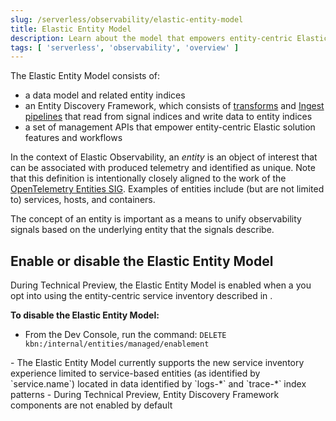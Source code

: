 ```yaml
---
slug: /serverless/observability/elastic-entity-model
title: Elastic Entity Model
description: Learn about the model that empowers entity-centric Elastic solution features and workflows.
tags: [ 'serverless', 'observability', 'overview' ]
---
```



<p><DocBadge template="technical preview" /></p>

The Elastic Entity Model consists of:

- a data model and related entity indices
- an Entity Discovery Framework, which consists of [transforms](((ref))/transforms.html) and [Ingest pipelines](((ref))/ingest.html) that read from signal indices and write data to entity indices
- a set of management APIs that empower entity-centric Elastic solution features and workflows

In the context of Elastic Observability,
an _entity_ is an object of interest that can be associated with produced telemetry and identified as unique.
Note that this definition is intentionally closely aligned to the work of the [OpenTelemetry Entities SIG](https://github.com/open-telemetry/oteps/blob/main/text/entities/0256-entities-data-model.md#data-model).
Examples of entities include (but are not limited to) services, hosts, and containers.

The concept of an entity is important as a means to unify observability signals based on the underlying entity that the signals describe.

## Enable or disable the Elastic Entity Model

<Roles role="Admin" goal="enable or disable the Elastic Entity Model" />


During Technical Preview,
the Elastic Entity Model is enabled when a you opt into using the entity-centric service inventory described in <DocLink slug="/serverless/observability/new-experience-services" />.

**To disable the Elastic Entity Model:**

- From the Dev Console, run the command: `DELETE kbn:/internal/entities/managed/enablement`

<DocCallOut title="Notes">
    - The Elastic Entity Model currently supports the <DocLink slug="/serverless/observability/new-experience-services">new service inventory experience</DocLink> limited to service-based entities (as identified by `service.name`) located in data identified by `logs-*` and `trace-*` index patterns
    - During Technical Preview, Entity Discovery Framework components are not enabled by default
</DocCallOut>
